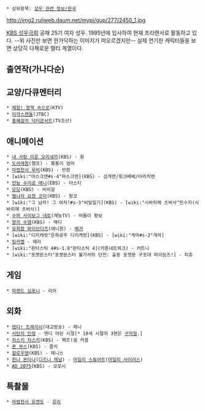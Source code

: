  * 상위항목: [[성우 관련 정보/한국]]

http://img2.ruliweb.daum.net/mypi/gup/277/2450_1.jpg

[[KBS 성우극회]] 공채 25기 여자 성우. 1995년에 입사하여 현재 프리랜서로 활동하고 있다. --위 사진만 보면 한가닥하는 이미지가 떠오르겠지만-- 실제 연기한 캐릭터들을 보면 상당히 다채로운 멀티 계열이다.

== 출연작(가나다순) ==
== 교양/다큐멘터리 ==
 * [[체험! 정책 속으로]](KTV)
 * [[미각스캔들]](JTBC)
 * [[홍혜걸의 닥터콘서트]](TV조선)

== 애니메이션 ==
 * [[내 사랑 미운 오리새끼]](KBS) - 윙
 * [[도라에몽]](챔프) - 퉁퉁이 엄마
 * [[마법천사 루비]](KBS) - 반장
 * [wiki:"마스크맨#s-4"마스크맨](KBS) - 성게맨/핑크베베/아라치맨
 * [[만능 수리공 매니]](EBS) - 더스티
 * [[모모]](KBS) - 비비걸
 * [[별나라 요정 코미]](KBS) - 핑코
 * [wiki:"그 남자! 그 여자!#s-3"비밀일기](KBS) - [wiki:"시바히메 츠바사"민수지(시바히메 츠바사)]
 * [[수퍼 사이보그 네로]](재능TV) - 떠돌이 황보
 * [[왕의 수염]](KBS) - 매디
 * [[유희왕 파이브디즈]](애니원) - [[예거]]
 * [wiki:"디지캐럿"은하공주 디지캐럿](KBS) - [wiki:"게마#s-2"게마]
 * [[팅커벨]] - 매리
 * [wiki:"판타스틱 4#s-1.8"판타스틱 4](카툰네트워크) - 커트니
 * [wiki:"포켓몬스터"포켓몬스터 불가사의 던전: 출동 포켓몬 구조대 파이팅즈!] - 피츄

== 게임 ==
 * [[파랜드 심포니]] - 리아

== 외화 ==
 * [[떴다! 트레이시]](대교방송) - 제니
 * [[사탄의 인형]] - 앤디 어린 시절[* 18세 시절의 3편은 [[구자형]].]
 * [[차스키 차스키]](KBS) - 페르(샘 커셀
 * [[폰 부스]](KBS) - 콜키
 * [[할로우맨]](KBS) - 제니스
 * [[한나 몬타나]]([[디즈니 채널]]) - [[마일리 스튜어트]]([[마일리 사이러스]])
 * [[AD 2075]](KBS) - 오로시

== 특촬물 ==
 * [[마법전사 유캔도]] - [[노세 카오리|유리]]
